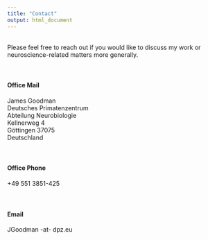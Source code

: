 ```yaml
---
title: "Contact"
output: html_document
---
```


<link rel="stylesheet" href="styles.css" type="text/css">
<link rel="stylesheet" href="./css/academicons.min.css"/>

<br>
Please feel free to reach out if you would like to discuss my work or neuroscience-related matters more generally.<br><br>
<br>

<h4>Office Mail</h4>
James Goodman<br>
Deutsches Primatenzentrum<br>
Abteilung Neurobiologie<br>
Kellnerweg 4<br>
Göttingen 37075<br>
Deutschland<br>
<br><br>

<h4>Office Phone</h4>
+49 551 3851-425<br>
<br><br>

<h4>Email</h4>
JGoodman -at- dpz.eu<br>


